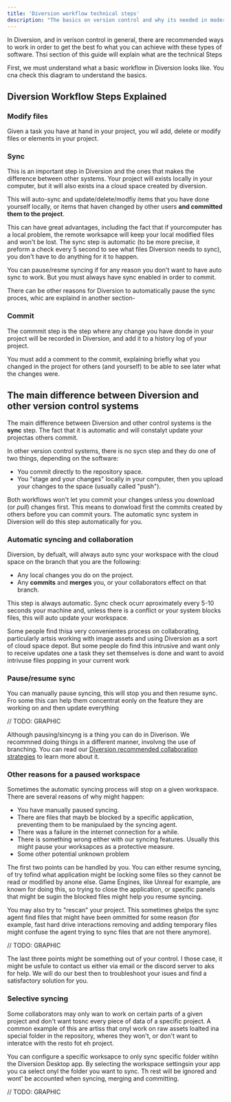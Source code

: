 ```yaml
---
title: 'Diversion workflow technical steps'
description: "The basics on version control and why its needed in modern projects."
---
```


In Diversion, and in verison control in general, there are recommended ways to
work in order to get the best fo what you can achieve with these types of
software. Thsi section of this guide will explain what are the technical Steps

First, we must understand what a basic workflow in Diversion looks like. You cna
check this diagram to understand the basics.

## Diversion Workflow Steps Explained

### Modify files

Given a task you have at hand in your project, you wil add, delete or modify
files or elements in your project.

### Sync

This is an important step in Diversion and the ones that makes the difference
between other systems. Your project will exists locally in your computer, but it
will also exists ina a cloud space created by diversion. 

This will auto-sync and update/delete/modfiy items that you have done yourself
locally, or items that haven changed by other users __and committed them to the
project__.

This can have great advantages, including the fact that if yourcomputer has a
local problem, the remote worksapce will keep your local modified files and
won't be lost. The sync step is automatic (to be more precise, it preform a
check every 5 second to see what files Diversion needs to sync), you don't have
to do anything for it to happen.

You can pause/resme syncing if for any reason you don't want to have auto sync
to work. But you must always have sync enabled in order to commit.

There can be other reasons for Diversion to automatically pause the sync proces,
whic are explaind in another section-

### Commit

The commmit step is the step where any change you have donde in your project
will be recorded in Diversion, and add it to a history log of your project.

You must add a comment to the commit, explaining briefly what you changed in the
project for others (and yourself) to be able to see later what the changes were.

## The main difference between Diversion and other version control systems

The main difference between Diversion and other control systems is the __sync__
step. The fact that it is automatic and will constalyt update your projectas
others commit.

In other version control systems, there is no sycn step and they do one of two
things, depending on the software:

* You commit directly to the repository space.
* You "stage and your changes" locally in your computer, then you upload your
  changes to the space (usually called "push").

Both workflows won't let you commit your changes unless you download (or _pull_)
changes first. This means to donwload first the commits created by others before
you can commit yours. The automatic sync system in Diversion will do this step
automatically for you.

### Automatic syncing and collaboration

Diversion, by defualt, will always auto sync your workspace with the cloud space
on the branch that you are the
following:

* Any local changes you do on the project.
* Any __commits__ and __merges__ you, or your collaborators effect on that
  branch.

This step is always automatic. Sync check ocurr aproximately every 5-10 seconds
your machine and, unless there is a conflict or your system blocks files, this
will auto update your workspace.

Some people find thisa very convenientes process on collaborating, particularly
artsis working with image assets and using Diversion as a sort of cloud space
depot. But some people do find this intrusive and want only to receive updates
one a task they set themselves is done and want to avoid intrivuse files popping
in your current work

### Pause/resume sync

You can manually pause syncing, this will stop you and then resume sync. Fro
some this can help them concentrat eonly on the feature they are working on and
then update everything

// TODO: GRAPHIC

Although pausing/sincyng is a thing you can do in Diverison. We recommned doing
things in a different manner, involvng the use of branching. You can read our
[Diversion recommended collaboration strategies](___) to learn more about it.

### Other reasons for a paused workspace

Sometimes the automatic syncing process will stop on a given workspace. There
are several reasons of why might happen:

* You have manually paused syncing.
* There are files that mayb be blocked by a specific application, preventing
  them to be manipulaed by the syncing agent.
* There was a failure in the internet connection for a while.
* There is something wrong either with our syncing features. Usually this might
  pause your worksapces as a protective measure.
* Some other potential unknown problem

The first two points can be handled by you. You can either resume syncing, of
try tofind what application might be locking some files so they cannot be read
or modified by anone else. Game Engines, like Unreal for example, are known for
doing this, so trying to close the application, or specific panels that might be
sugin the blocked files might help you resume syncing.

You may also try to "rescan" your project. This sometimes ghelps the sync agent
find files that might have been ommitted for some reason (for example, fast hard
drive interactions removing and adding temporary files might confuse the agent
trying to sync files that are not there anymore).

// TODO: GRAPHIC

The last three points might be something out of your control. I those case, it
might be usfule to contact us either via email or the discord server to aks for
help. We will do our best then to troubleshoot your isues and find a
satisfactory solution for you.

### Selective syncing

Some collaborators may only wan to work on certain parts of a given project and
don't want tosnc every piece of data of a specific project. A common example of
this are artiss that onyl work on raw assets loalted ina  special folder in the
repository, wheres they won't, or don't want to interatce with the resto fot eh
project.

You can configure a specific worksapce to only sync specific folder witihn the
Diversion Desktop app. By selecting the workspace settingsin your app you ca
select onyl the folder you want to sync. Th rest will be ignored and wont' be
accounted when syncing, merging and committing.

// TODO: GRAPHIC